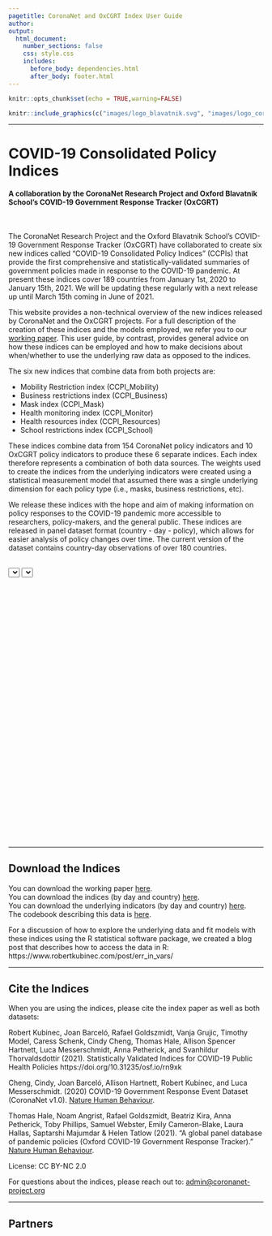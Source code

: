 ```yaml
---
pagetitle: CoronaNet and OxCGRT Index User Guide
author: 
output: 
  html_document:
    number_sections: false
    css: style.css
    includes:
      before_body: dependencies.html
      after_body: footer.html
---
```


```r
knitr::opts_chunk$set(echo = TRUE,warning=FALSE)

```

\renewcommand{\topfraction}{.85}
\renewcommand{\bottomfraction}{.7}
\renewcommand{\textfraction}{.15}
\renewcommand{\floatpagefraction}{.66}

```r
knitr::include_graphics(c("images/logo_blavatnik.svg", "images/logo_coronanet.png", "images/logo_hfp.png"))
``` 


***
# COVID-19 Consolidated Policy Indices 
#### A collaboration by the CoronaNet Research Project and Oxford Blavatnik School’s COVID-19 Government Response Tracker (OxCGRT)

<br>

The CoronaNet Research Project and the Oxford Blavatnik School’s COVID-19 Government Response Tracker (OxCGRT) have collaborated to create six new indices called “COVID-19 Consolidated Policy Indices” (CCPIs) that provide the first comprehensive and statistically-validated summaries of government policies made in response to the COVID-19 pandemic. At present these indices cover 189 countries from January 1st, 2020 to January 15th, 2021. We will be updating these regularly with a next release up until March 15th coming in June of 2021. 

This website provides a non-technical overview of the new indices released by CoronaNet and the OxCGRT projects. For a full description of the creation of these indices and the models employed, we refer you to our [working paper](https://osf.io/preprints/socarxiv/rn9xk/). This user guide, by contrast, provides general advice on how these indices can be employed and how to make decisions about when/whether to use the underlying raw data as opposed to the indices.

The six new indices that combine data from both projects are:

* Mobility Restriction index (CCPI_Mobility)
* Business restrictions index (CCPI_Business)
* Mask index (CCPI_Mask)
* Health monitoring index (CCPI_Monitor)
* Health resources index (CCPI_Resources)
* School restrictions index (CCPI_School)

These indices combine data from 154 CoronaNet policy indicators and 10 OxCGRT policy indicators to produce these 6 separate indices. Each index therefore represents a combination of both data sources. The weights used to create the indices from the underlying indicators were created using a statistical measurement model that assumed there was a single underlying dimension for each policy type (i.e., masks, business restrictions, etc). 

We release these indices with the hope and aim of making information on policy responses to the COVID-19 pandemic more accessible to researchers, policy-makers, and the general public. These indices are released in panel dataset format (country - day - policy), which allows for easier analysis of policy changes over time. The current version of the dataset contains country-day observations of over 180 countries. 

<br>
<select class="country-search" id="countrySearch" name="country-search"></select>
<select class="country-search" id="countrySearch2" name="country-search2"></select>
<br><br>
<div id="indexPlot" style="width: 100%; height:500px;"></div>

***

## Download the Indices

You can download the working paper [here](https://osf.io/preprints/socarxiv/rn9xk/).   
You can download the indices (by day and country)   [here](https://drive.google.com/uc?export=download&id=1dMCTVPrf-tJyhv_uxr0yAQO-Elx0QOCG).  
You can download the underlying indicators (by day and country) [here](https://drive.google.com/uc?id=1lorcowHNnF0Vl6pxBjMdjTC4yPhHBLJI&export=download).  
The codebook describing this data is [here](https://docs.google.com/document/d/1ScKWFv7jOHYVQlsbqvf--yU0mO2JscTsNEmb0SMXcsg/edit?usp=sharing).  

For a discussion of how to explore the underlying data and fit models with these indices using the R statistical software package, we created a blog post that describes how to access the data in R: https://www.robertkubinec.com/post/err_in_vars/


***

## Cite the Indices

When you are using the indices, please cite the index paper as well as both datasets:

Robert Kubinec, Joan Barceló, Rafael Goldszmidt, Vanja Grujic, Timothy Model, Caress Schenk, Cindy Cheng, Thomas Hale, Allison Spencer Hartnett, Luca Messerschmidt, Anna Petherick, and Svanhildur Thorvaldsdottir (2021). Statistically Validated Indices for COVID-19 Public Health Policies https://doi.org/10.31235/osf.io/rn9xk

Cheng, Cindy, Joan Barceló, Allison Hartnett, Robert Kubinec, and Luca Messerschmidt. (2020)
COVID-19 Government Response Event Dataset (CoronaNet v1.0). [Nature Human Behaviour](https://doi.org/10.1038/s41562-020-0909-7).

Thomas Hale, Noam Angrist, Rafael Goldszmidt, Beatriz Kira, Anna Petherick, Toby Phillips, Samuel Webster, Emily Cameron-Blake, Laura Hallas, Saptarshi Majumdar & Helen Tatlow (2021). “A global panel database of pandemic policies (Oxford COVID-19 Government Response Tracker).” [Nature Human Behaviour](https://doi.org/10.1038/s41562-021-01079-8).

License: CC BY-NC 2.0

For questions about the indices, please reach out to: [admin@coronanet-project.org](mailto:admin@coronanet-project.org)

***

## Partners

